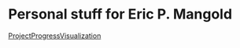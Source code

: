 = Personal stuff for Eric P. Mangold =

[http://twistedmatrix.com/trac/wiki/users/teratorn/ProjectProgressVisualization ProjectProgressVisualization ]